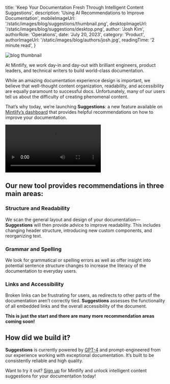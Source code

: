 
  title:
    'Keep Your Documentation Fresh Through Intelligent Content Suggestions',
  description: 'Using AI Recommendations to Improve Documentation',
  mobileImageUrl: '/static/images/blog/suggestions/thumbnail.png',
  desktopImageUrl: '/static/images/blog/suggestions/desktop.png',
  author: 'Josh Kim',
  authorRole: 'Operations',
  date: 'July 20, 2023',
  category: 'Product',
  authorImageUrl: '/static/images/blog/authors/josh.jpg',
  readingTime: '2 minute read',
}


<img
  src="/static/images/blog/suggestions/thumbnail.png"
  alt="blog thumbnail"
  className="w-full rounded-md"
/>

At Mintlify, we work day-in and day-out with brilliant engineers, product leaders, and technical writers to build world-class documentation.

While an amazing documentation experience design is important, we believe that well-thought content organization, readability, and accessibility are equally paramount to successful docs. Unfortunately, many of our users tell us about the difficulty of creating phenomenal content.

That’s why today, we’re launching **Suggestions**: a new feature available on [Mintlify’s dashboard](https://dashboard.mintlify.com/) that provides helpful recommendations on how to improve your documentation.

<video className="w-full" controls>
  <source src="/static/images/blog/suggestions/demo.mp4" type="video/mp4" />
</video>

## Our new tool provides recommendations in three main areas:

### Structure and Readability

We scan the general layout and design of your documentation— **Suggestions** will then provide advice to improve readability. This includes changing header structure, introducing new custom components, and reorganizing text.

### Grammar and Spelling

We look for grammatical or spelling errors as well as offer insight into potential sentence structure changes to increase the literacy of the documentation to everyday users.

### Links and Accessibility

Broken links can be frustrating for users, as redirects to other parts of the documentation aren’t correctly tied. **Suggestions** assesses the functionality of all embedded links and the overall accessibility of the document.

**This is just the start and there are many more recommendation areas coming soon!**

## How did we build it?

**Suggestions** is currently powered by [GPT-4](https://openai.com/research/gpt-4) and prompt-engineered from our experience working with exceptional documentation. It’s built to be consistently reliable and high quality.

Want to try it out? [Sign up](https://dashboard.mintlify.com/signup) for Mintlify and unlock intelligent content suggestions for your documentation today!
